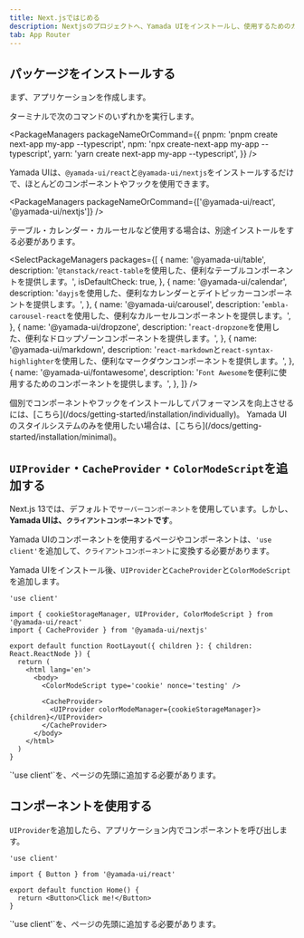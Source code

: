 ```yaml
---
title: Next.jsではじめる
description: Nextjsのプロジェクトへ、Yamada UIをインストールし、使用するためのガイド。
tab: App Router
---
```


## パッケージをインストールする

まず、アプリケーションを作成します。

ターミナルで次のコマンドのいずれかを実行します。

<PackageManagers
  packageNameOrCommand={{
    pnpm: 'pnpm create next-app my-app --typescript',
    npm: 'npx create-next-app my-app --typescript',
    yarn: 'yarn create next-app my-app --typescript',
  }}
/>

Yamada UIは、`@yamada-ui/react`と`@yamada-ui/nextjs`をインストールするだけで、ほとんどのコンポーネントやフックを使用できます。

<PackageManagers packageNameOrCommand={['@yamada-ui/react', '@yamada-ui/nextjs']} />

テーブル・カレンダー・カルーセルなど使用する場合は、別途インストールをする必要があります。

<SelectPackageManagers
  packages={[
    {
      name: '@yamada-ui/table',
      description: '`@tanstack/react-table`を使用した、便利なテーブルコンポーネントを提供します。',
      isDefaultCheck: true,
    },
    {
      name: '@yamada-ui/calendar',
      description:
        '`dayjs`を使用した、便利なカレンダーとデイトピッカーコンポーネントを提供します。',
    },
    {
      name: '@yamada-ui/carousel',
      description: '`embla-carousel-react`を使用した、便利なカルーセルコンポーネントを提供します。',
    },
    {
      name: '@yamada-ui/dropzone',
      description: '`react-dropzone`を使用した、便利なドロップゾーンコンポーネントを提供します。',
    },
    {
      name: '@yamada-ui/markdown',
      description:
        '`react-markdown`と`react-syntax-highlighter`を使用した、便利なマークダウンコンポーネントを提供します。',
    },
    {
      name: '@yamada-ui/fontawesome',
      description: '`Font Awesome`を便利に使用するためのコンポーネントを提供します。',
    },
  ]}
/>

<Alert status='info'>
  <AlertIcon />
  <List>
    <ListItem>
      個別でコンポーネントやフックをインストールしてパフォーマンスを向上させるには、[こちら](/docs/getting-started/installation/individually)。
    </ListItem>
    <ListItem>
      Yamada
      UIのスタイルシステムのみを使用したい場合は、[こちら](/docs/getting-started/installation/minimal)。
    </ListItem>
  </List>
</Alert>

## `UIProvider`・`CacheProvider`・`ColorModeScript`を追加する

Next.js 13では、デフォルトで`サーバーコンポーネント`を使用しています。しかし、**Yamada UIは、`クライアントコンポーネント`です**。

Yamada UIのコンポーネントを使用するページやコンポーネントは、`'use client'`を追加して、`クライアントコンポーネント`に変換する必要があります。

Yamada UIをインストール後、`UIProvider`と`CacheProvider`と`ColorModeScript`を追加します。

```tsx live=false title=layout.tsx
'use client'

import { cookieStorageManager, UIProvider, ColorModeScript } from '@yamada-ui/react'
import { CacheProvider } from '@yamada-ui/nextjs'

export default function RootLayout({ children }: { children: React.ReactNode }) {
  return (
    <html lang='en'>
      <body>
        <ColorModeScript type='cookie' nonce='testing' />

        <CacheProvider>
          <UIProvider colorModeManager={cookieStorageManager}>{children}</UIProvider>
        </CacheProvider>
      </body>
    </html>
  )
}
```

<Alert status='warning'>
  <AlertIcon />
  `'use client'`を、ページの先頭に追加する必要があります。
</Alert>

## コンポーネントを使用する

`UIProvider`を追加したら、アプリケーション内でコンポーネントを呼び出します。

```tsx live=false title=page.tsx
'use client'

import { Button } from '@yamada-ui/react'

export default function Home() {
  return <Button>Click me!</Button>
}
```

<Alert status='warning'>
  <AlertIcon />
  `'use client'`を、ページの先頭に追加する必要があります。
</Alert>
